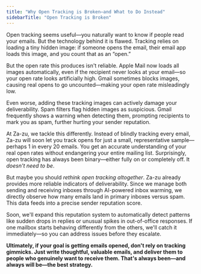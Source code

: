 ```yaml
---
title: "Why Open Tracking is Broken—and What to Do Instead"
sidebarTitle: "Open Tracking is Broken"
---
```


Open tracking seems useful—you naturally want to know if people read your emails. But the technology behind it is flawed. Tracking relies on loading a tiny hidden image: if someone opens the email, their email app loads this image, and you count that as an “open.”

But the open rate this produces isn't reliable. Apple Mail now loads all images automatically, even if the recipient never looks at your email—so your open rate looks artificially high. Gmail sometimes blocks images, causing real opens to go uncounted—making your open rate misleadingly low.

Even worse, adding these tracking images can actively damage your deliverability. Spam filters flag hidden images as suspicious. Gmail frequently shows a warning when detecting them, prompting recipients to mark you as spam, further hurting your sender reputation.

At Za-zu, we tackle this differently. Instead of blindly tracking every email, Za-zu will soon let you track opens for just a small, representative sample—perhaps 1 in every 20 emails. You get an accurate understanding of your real open rates without endangering your entire mailing list. Surprisingly, open tracking has always been binary—either fully on or completely off. It *doesn't need to be*.

But maybe you should *rethink open tracking altogether*. Za-zu already provides more reliable indicators of deliverability. Since we manage both sending and receiving inboxes through AI-powered inbox warming, we directly observe how many emails land in primary inboxes versus spam. This data feeds into a precise sender reputation score.

Soon, we'll expand this reputation system to automatically detect patterns like sudden drops in replies or unusual spikes in out-of-office responses. If one mailbox starts behaving differently from the others, we'll catch it immediately—so you can address issues before they escalate.

**Ultimately, if your goal is getting emails opened, don't rely on tracking gimmicks. Just write thoughtful, valuable emails, and deliver them to people who genuinely want to receive them. That's always been—and always will be—the best strategy.**